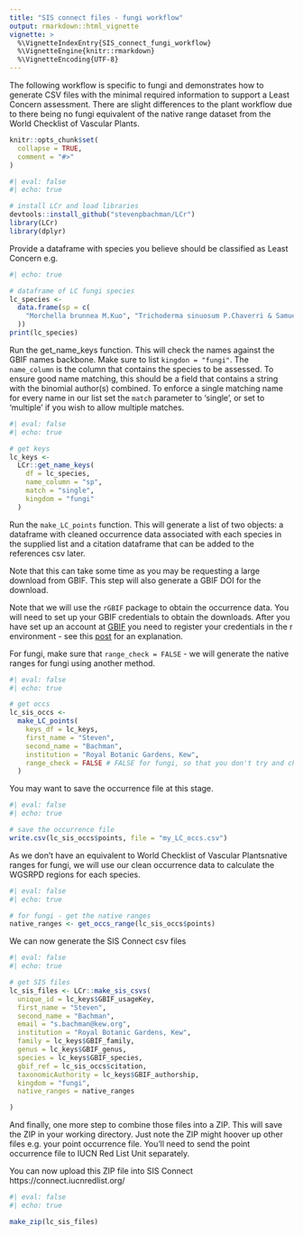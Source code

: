 ```yaml
---
title: "SIS connect files - fungi workflow"
output: rmarkdown::html_vignette
vignette: >
  %\VignetteIndexEntry{SIS_connect_fungi_workflow}
  %\VignetteEngine{knitr::rmarkdown}
  %\VignetteEncoding{UTF-8}
---
```


The following workflow is specific to fungi and demonstrates how to generate CSV files with the minimal required information to support a Least Concern assessment. There are slight differences to the plant workflow due to there being no fungi equivalent of the native range dataset from the World Checklist of Vascular Plants.


```r
knitr::opts_chunk$set(
  collapse = TRUE,
  comment = "#>"
)
```

```r
#| eval: false
#| echo: true

# install LCr and load libraries
devtools::install_github("stevenpbachman/LCr")
library(LCr)
library(dplyr)
```

Provide a dataframe with species you believe should be classified as Least Concern e.g. 

```r
#| echo: true

# dataframe of LC fungi species
lc_species <-
  data.frame(sp = c(
    "Morchella brunnea M.Kuo", "Trichoderma sinuosum P.Chaverri & Samuels", "Amanita rhacopus Y.Lamoureux"
  ))
print(lc_species)
```

Run the get_name_keys function. This will check the names against the GBIF names backbone. Make sure to list `kingdon = "fungi"`. The `name_column` is the column that contains the species to be assessed. To ensure good name matching, this should be a field that contains a string with the binomial author(s) combined. To enforce a single matching name for every name in our list set the `match` parameter to 'single', or set to 'multiple' if you wish to allow multiple matches. 

```r
#| eval: false
#| echo: true

# get keys
lc_keys <-
  LCr::get_name_keys(
    df = lc_species,
    name_column = "sp",
    match = "single",
    kingdom = "fungi"
  )
```

Run the `make_LC_points` function. This will generate a list of two objects: a dataframe with cleaned occurrence data associated with each species in the supplied list and a citation dataframe that can be added to the references csv later.

Note that this can take some time as you may be requesting a large download from GBIF. This step will also generate a GBIF DOI for the download.

Note that we will use the `rGBIF` package to obtain the occurrence data. You will need to set up your GBIF credentials to obtain the downloads. After you have set up an account at [GBIF](https://www.gbif.org/) you need to register your credentials in the r environment - see this [post](https://docs.ropensci.org/rgbif/articles/gbif_credentials.html) for an explanation.

For fungi, make sure that `range_check = FALSE` - we will generate the native ranges for fungi using another method. 

```r
#| eval: false
#| echo: true

# get occs
lc_sis_occs <-
  make_LC_points(
    keys_df = lc_keys,
    first_name = "Steven",
    second_name = "Bachman",
    institution = "Royal Botanic Gardens, Kew",
    range_check = FALSE # FALSE for fungi, so that you don't try and check POWO ranges
  )
```

You may want to save the occurrence file at this stage.

```r
#| eval: false
#| echo: true

# save the occurrence file
write.csv(lc_sis_occs$points, file = "my_LC_occs.csv")
```

As we don't have an equivalent to World Checklist of Vascular Plantsnative ranges for fungi, we will use our clean occurrence data to calculate the WGSRPD regions for each species. 

```r
#| eval: false
#| echo: true

# for fungi - get the native ranges
native_ranges <- get_occs_range(lc_sis_occs$points)
```

We can now generate the SIS Connect csv files

```r
#| eval: false
#| echo: true

# get SIS files
lc_sis_files <- LCr::make_sis_csvs(
  unique_id = lc_keys$GBIF_usageKey,
  first_name = "Steven",
  second_name = "Bachman",
  email = "s.bachman@kew.org",
  institution = "Royal Botanic Gardens, Kew",
  family = lc_keys$GBIF_family,
  genus = lc_keys$GBIF_genus,
  species = lc_keys$GBIF_species,
  gbif_ref = lc_sis_occs$citation,
  taxonomicAuthority = lc_keys$GBIF_authorship,
  kingdom = "fungi",
  native_ranges = native_ranges

)
```

And finally, one more step to combine those files into a ZIP. This will save the ZIP in your working directory. Just note the ZIP might hoover up other files e.g. your point occurrence file. You'll need to send the point occurrence file to IUCN Red List Unit separately.

You can now upload this ZIP file into SIS Connect https://connect.iucnredlist.org/

```r
#| eval: false
#| echo: true

make_zip(lc_sis_files)
```

